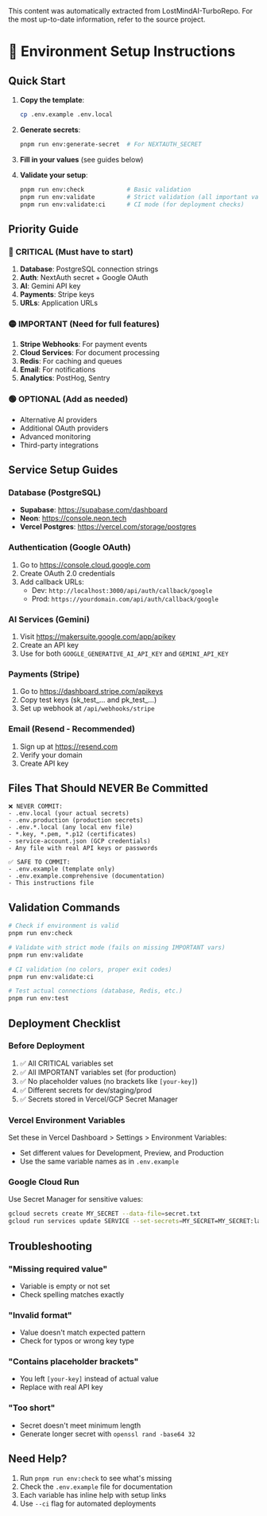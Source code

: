 <Info>
This content was automatically extracted from LostMindAI-TurboRepo.
For the most up-to-date information, refer to the source project.
</Info>

# 🔐 Environment Setup Instructions

## Quick Start

1. **Copy the template**:
   ```bash
   cp .env.example .env.local
   ```

2. **Generate secrets**:
   ```bash
   pnpm run env:generate-secret  # For NEXTAUTH_SECRET
   ```

3. **Fill in your values** (see guides below)

4. **Validate your setup**:
   ```bash
   pnpm run env:check            # Basic validation
   pnpm run env:validate         # Strict validation (all important vars)
   pnpm run env:validate:ci      # CI mode (for deployment checks)
   ```

## Priority Guide

### 🔴 CRITICAL (Must have to start)
1. **Database**: PostgreSQL connection strings
2. **Auth**: NextAuth secret + Google OAuth
3. **AI**: Gemini API key
4. **Payments**: Stripe keys
5. **URLs**: Application URLs

### 🟡 IMPORTANT (Need for full features)  
1. **Stripe Webhooks**: For payment events
2. **Cloud Services**: For document processing
3. **Redis**: For caching and queues
4. **Email**: For notifications
5. **Analytics**: PostHog, Sentry

### 🟢 OPTIONAL (Add as needed)
- Alternative AI providers
- Additional OAuth providers
- Advanced monitoring
- Third-party integrations

## Service Setup Guides

### Database (PostgreSQL)
- **Supabase**: https://supabase.com/dashboard
- **Neon**: https://console.neon.tech
- **Vercel Postgres**: https://vercel.com/storage/postgres

### Authentication (Google OAuth)
1. Go to https://console.cloud.google.com
2. Create OAuth 2.0 credentials
3. Add callback URLs:
   - Dev: `http://localhost:3000/api/auth/callback/google`
   - Prod: `https://yourdomain.com/api/auth/callback/google`

### AI Services (Gemini)
1. Visit https://makersuite.google.com/app/apikey
2. Create an API key
3. Use for both `GOOGLE_GENERATIVE_AI_API_KEY` and `GEMINI_API_KEY`

### Payments (Stripe)
1. Go to https://dashboard.stripe.com/apikeys
2. Copy test keys (sk_test_... and pk_test_...)
3. Set up webhook at `/api/webhooks/stripe`

### Email (Resend - Recommended)
1. Sign up at https://resend.com
2. Verify your domain
3. Create API key

## Files That Should NEVER Be Committed

```
❌ NEVER COMMIT:
- .env.local (your actual secrets)
- .env.production (production secrets)  
- .env.*.local (any local env file)
- *.key, *.pem, *.p12 (certificates)
- service-account.json (GCP credentials)
- Any file with real API keys or passwords

✅ SAFE TO COMMIT:
- .env.example (template only)
- .env.example.comprehensive (documentation)
- This instructions file
```

## Validation Commands

```bash
# Check if environment is valid
pnpm run env:check

# Validate with strict mode (fails on missing IMPORTANT vars)
pnpm run env:validate

# CI validation (no colors, proper exit codes)
pnpm run env:validate:ci

# Test actual connections (database, Redis, etc.)
pnpm run env:test
```

## Deployment Checklist

### Before Deployment
1. ✅ All CRITICAL variables set
2. ✅ All IMPORTANT variables set (for production)
3. ✅ No placeholder values (no brackets like `[your-key]`)
4. ✅ Different secrets for dev/staging/prod
5. ✅ Secrets stored in Vercel/GCP Secret Manager

### Vercel Environment Variables
Set these in Vercel Dashboard > Settings > Environment Variables:
- Set different values for Development, Preview, and Production
- Use the same variable names as in `.env.example`

### Google Cloud Run
Use Secret Manager for sensitive values:
```bash
gcloud secrets create MY_SECRET --data-file=secret.txt
gcloud run services update SERVICE --set-secrets=MY_SECRET=MY_SECRET:latest
```

## Troubleshooting

### "Missing required value"
- Variable is empty or not set
- Check spelling matches exactly

### "Invalid format"
- Value doesn't match expected pattern
- Check for typos or wrong key type

### "Contains placeholder brackets"
- You left `[your-key]` instead of actual value
- Replace with real API key

### "Too short"
- Secret doesn't meet minimum length
- Generate longer secret with `openssl rand -base64 32`

## Need Help?

1. Run `pnpm run env:check` to see what's missing
2. Check the `.env.example` file for documentation
3. Each variable has inline help with setup links
4. Use `--ci` flag for automated deployments